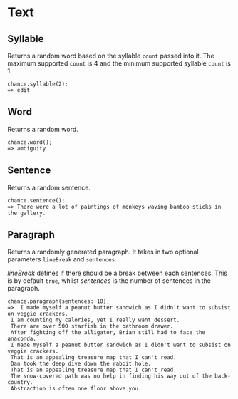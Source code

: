 # Text

## Syllable

Returns a random word based on the syllable `count` passed into it. The maximum supported `count` is 4 and the minimum supported syllable `count` is 1.

```
chance.syllable(2);
=> edit

```

## Word

Returns a random word.

```
chance.word();
=> ambiguity

```

## Sentence

Returns a random sentence.

```
chance.sentence();
=> There were a lot of paintings of monkeys waving bamboo sticks in the gallery.

```

## Paragraph

Returns a randomly generated paragraph. It takes in two optional parameters `lineBreak` and `sentences`.

_lineBreak_ defines if there should be a break between each sentences. This is by default `true`, whilst _sentences_ is the number of sentences in the paragraph.

```
chance.paragraph(sentences: 10);
=>  I made myself a peanut butter sandwich as I didn't want to subsist on veggie crackers.
 I am counting my calories, yet I really want dessert.
 There are over 500 starfish in the bathroom drawer.
 After fighting off the alligator, Brian still had to face the anaconda.
 I made myself a peanut butter sandwich as I didn't want to subsist on veggie crackers.
 That is an appealing treasure map that I can't read.
 Dan took the deep dive down the rabbit hole.
 That is an appealing treasure map that I can't read.
 The snow-covered path was no help in finding his way out of the back-country.
 Abstraction is often one floor above you.

```
